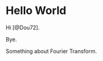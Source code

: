# Hello World

Hi [@Dou72].

Bye.

\newpage

Something about Fourier Transform. \index{Fourier Transform}
